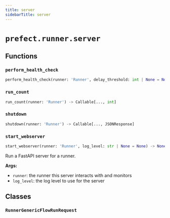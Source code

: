 ```yaml
---
title: server
sidebarTitle: server
---
```


# `prefect.runner.server`

## Functions

### `perform_health_check`

```python
perform_health_check(runner: 'Runner', delay_threshold: int | None = None) -> Callable[..., JSONResponse]
```

### `run_count`

```python
run_count(runner: 'Runner') -> Callable[..., int]
```

### `shutdown`

```python
shutdown(runner: 'Runner') -> Callable[..., JSONResponse]
```

### `start_webserver`

```python
start_webserver(runner: 'Runner', log_level: str | None = None) -> None
```


Run a FastAPI server for a runner.

**Args:**
- `runner`: the runner this server interacts with and monitors
- `log_level`: the log level to use for the server


## Classes

### `RunnerGenericFlowRunRequest`
